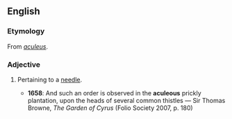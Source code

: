 ==English==

===Etymology===
From {{etyl|la|en}} ''[[aculeus]]''.

===Adjective===
{{en-adj}}

# {{context|obsolete|rare}} Pertaining to a [[needle]].
#* '''1658''': And such an order is observed in the '''aculeous''' prickly plantation, upon the heads of several common thistles — Sir Thomas Browne, ''The Garden of Cyrus'' (Folio Society 2007, p. 180)